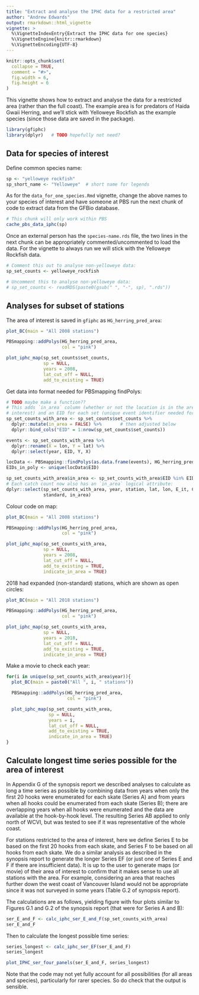 ```yaml
---
title: "Extract and analyse the IPHC data for a restricted area"
author: "Andrew Edwards"
output: rmarkdown::html_vignette
vignette: >
  %\VignetteIndexEntry{Extract the IPHC data for one species}
  %\VignetteEngine{knitr::rmarkdown}
  %\VignetteEncoding{UTF-8}
---
```


```r
knitr::opts_chunk$set(
  collapse = TRUE,
  comment = "#>",
  fig.width = 6,
  fig.height = 6
)
```

This vignette shows how to extract and analyse the data for a restricted area
(rather than the full coast). The example area is for predators of Haida Gwaii
Herring, and we'll stick with Yelloweye Rockfish as the example species (since
those data are saved in the package).

```r
library(gfiphc)
library(dplyr)   # TODO hopefully not need?
```

## Data for species of interest

Define common species name:
```r
sp <- "yelloweye rockfish"
sp_short_name <- "Yelloweye"  # short name for legends
```

As for the `data_for_one_species.Rmd` vignette, change the above names to your
species of interest and have someone at PBS run the next chunk of code to extract data from
the GFBio database.
```r
# This chunk will only work within PBS
cache_pbs_data_iphc(sp)
```

Once an external person has the `species-name.rds` file, the two lines in the
next chunk can be appropriately commented/uncommented to load the data. For the
vignette to always run we will stick with the Yelloweye Rockfish data.
```r
# Comment this out to analyse non-yelloweye data:
sp_set_counts <- yelloweye_rockfish

# Uncomment this to analyse non-yelloweye data:
# sp_set_counts <- readRDS(paste0(gsub(" ", "-", sp), ".rds"))
```

## Analyses for subset of stations

The area of interest is saved in `gfiphc` as `HG_herring_pred_area`:
```r
plot_BC(main = "All 2008 stations")

PBSmapping::addPolys(HG_herring_pred_area,
                     col = "pink")

plot_iphc_map(sp_set_counts$set_counts,
              sp = NULL,
              years = 2008,
              lat_cut_off = NULL,
              add_to_existing = TRUE)
```

Get data into format needed for PBSmapping findPolys:
```r
# TODO maybe make a function??
# This adds `in_area` column (whether or not the location is in the area of
# interest) and an EID for each set (unique event identifier needed for PBSmapping::findPolys)
sp_set_counts_with_area <- sp_set_counts$set_counts %>%
  dplyr::mutate(in_area = FALSE) %>%       # then adjusted below
  dplyr::bind_cols("EID" = 1:nrow(sp_set_counts$set_counts))

events <- sp_set_counts_with_area %>%
  dplyr::rename(X = lon, Y = lat) %>%
  dplyr::select(year, EID, Y, X)

locData <- PBSmapping::findPolys(as.data.frame(events), HG_herring_pred_area)
EIDs_in_poly <- unique(locData$EID)

sp_set_counts_with_area$in_area <- sp_set_counts_with_area$EID %in% EIDs_in_poly
# Each catch count now also has an `in_area` logical attribute:
dplyr::select(sp_set_counts_with_area, year, station, lat, lon, E_it, C_it, usable,
              standard, in_area)
```

Colour code on map:
```r
plot_BC(main = "All 2008 stations")

PBSmapping::addPolys(HG_herring_pred_area,
                     col = "pink")

plot_iphc_map(sp_set_counts_with_area,
              sp = NULL,
              years = 2008,
              lat_cut_off = NULL,
              add_to_existing = TRUE,
              indicate_in_area = TRUE)
```

2018 had expanded (non-standard) stations, which are shown as open circles:
```r
plot_BC(main = "All 2018 stations")

PBSmapping::addPolys(HG_herring_pred_area,
                     col = "pink")

plot_iphc_map(sp_set_counts_with_area,
              sp = NULL,
              years = 2018,
              lat_cut_off = NULL,
              add_to_existing = TRUE,
              indicate_in_area = TRUE)
```

Make a movie to check each year:
```r
for(i in unique(sp_set_counts_with_area$year)){
  plot_BC(main = paste0("All ", i, " stations"))

  PBSmapping::addPolys(HG_herring_pred_area,
                       col = "pink")

  plot_iphc_map(sp_set_counts_with_area,
                sp = NULL,
                years = i,
                lat_cut_off = NULL,
                add_to_existing = TRUE,
                indicate_in_area = TRUE)
}
```

## Calculate longest time series possible for the area of interest

In Appendix G of the synopsis report we described analyses to calculate as long
a time series as possible by combining data from years when only the first 20 hooks
were enumerated for each skate (Series A) and from years when all hooks could be enumerated
from each skate (Series B); there are overlapping years when all hooks were
enumerated and the data are available at the hook-by-hook level. The resulting
Series AB applied to only north of WCVI, but was tested to see if it was
representative of the whole coast.

For stations restricted to the area of interest, here we define Series E to be
based on the first 20 hooks from each skate, and Series F to be based on all
hooks from each skate. We do a similar analysis as described in the synopsis
report to generate the longer Series EF (or just one of Series E and F if there are
insufficient data). It is up to the user to generate maps (or movie) of their area
of interest to confirm that it makes sense to use all stations with the
area. For example, considering an area that reaches further down the west coast
of Vancouver Island would not be appropriate since it was not surveyed in some
years (Table G.2 of synopsis report).

The calculations are as follows, yielding figure with four plots similar to Figures G.1 and
G.2 of the synopsis report (that were for Series A and B):
```r
ser_E_and_F <- calc_iphc_ser_E_and_F(sp_set_counts_with_area)
ser_E_and_F
```

Then to calculate the longest possible time series:
```r
series_longest <- calc_iphc_ser_EF(ser_E_and_F)
series_longest

plot_IPHC_ser_four_panels(ser_E_and_F, series_longest)
```

Note that the code may not yet fully account for all possibilities (for all
areas and species), particularly for rarer species. So do check that the output
is sensible.
